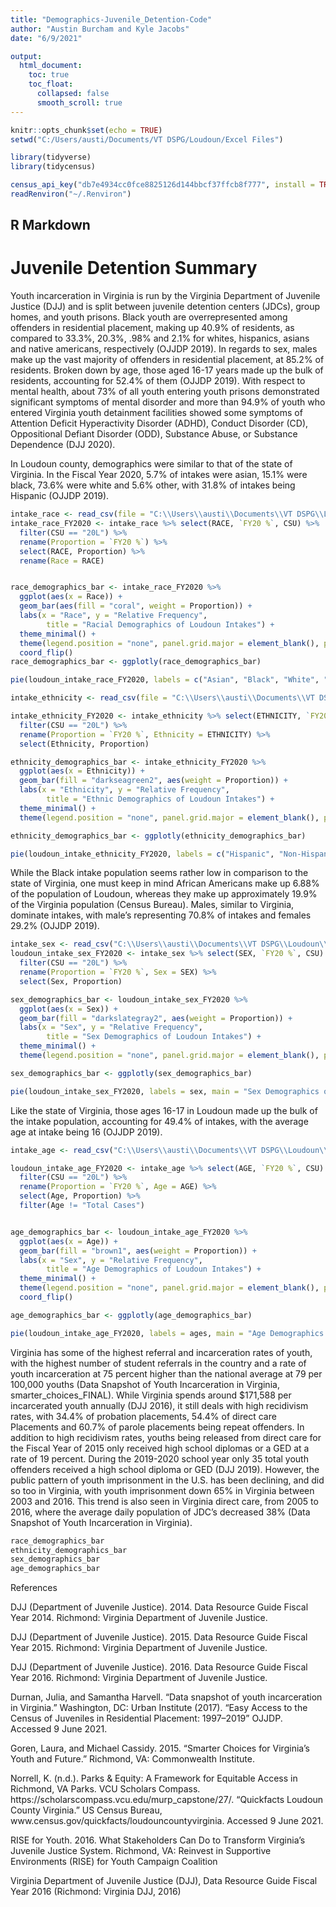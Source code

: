 ```yaml
---
title: "Demographics-Juvenile_Detention-Code"
author: "Austin Burcham and Kyle Jacobs"
date: "6/9/2021"

output:
  html_document:
    toc: true
    toc_float:
      collapsed: false
      smooth_scroll: true
---
```




```r
knitr::opts_chunk$set(echo = TRUE)
setwd("C:/Users/austi/Documents/VT DSPG/Loudoun/Excel Files")
```
```r
library(tidyverse)
library(tidycensus)

census_api_key("db7e4934cc0fce8825126d144bbcf37ffcb8f777", install = TRUE, overwrite = TRUE)
readRenviron("~/.Renviron")

```
## R Markdown
# Juvenile Detention Summary  

Youth incarceration in Virginia is run by the Virginia Department of Juvenile Justice (DJJ) and is split between juvenile detention centers (JDCs), group homes, and youth prisons. Black youth are overrepresented among offenders in residential placement, making up 40.9% of residents, as compared to 33.3%, 20.3%, .98% and 2.1% for whites, hispanics, asians and native americans, respectively (OJJDP 2019). In regards to sex, males make up the vast majority of offenders in residential placement, at 85.2% of residents. Broken down by age, those aged 16-17 years made up the bulk of residents, accounting for 52.4% of them (OJJDP 2019). With respect to mental health, about 73% of all youth entering youth prisons demonstrated significant symptoms of mental disorder and more than 94.9% of youth who entered Virginia youth detainment facilities showed some symptoms of Attention Deficit Hyperactivity Disorder (ADHD), Conduct Disorder (CD), Oppositional Defiant Disorder (ODD), Substance Abuse, or Substance Dependence (DJJ 2020).

 In Loudoun county, demographics were similar to that of the state of Virginia. In the Fiscal Year 2020, 5.7% of intakes were asian, 15.1% were black, 73.6% were white and 5.6% other, with 31.8% of intakes being Hispanic (OJJDP 2019).
 
```r
intake_race <- read_csv(file = "C:\\Users\\austi\\Documents\\VT DSPG\\Loudoun\\Excel Files\\DJJ-2020-Juvenile_Detention_Locality-Race_Intake.csv")
intake_race_FY2020 <- intake_race %>% select(RACE, `FY20 %`, CSU) %>% 
  filter(CSU == "20L") %>% 
  rename(Proportion = `FY20 %`) %>% 
  select(RACE, Proportion) %>% 
  rename(Race = RACE)


race_demographics_bar <- intake_race_FY2020 %>% 
  ggplot(aes(x = Race)) +
  geom_bar(aes(fill = "coral", weight = Proportion)) +
  labs(x = "Race", y = "Relative Frequency",
        title = "Racial Demographics of Loudoun Intakes") + 
  theme_minimal() + 
  theme(legend.position = "none", panel.grid.major = element_blank(), panel.grid.minor = element_blank()) + 
  coord_flip()
race_demographics_bar <- ggplotly(race_demographics_bar)

pie(loudoun_intake_race_FY2020, labels = c("Asian", "Black", "White", "Other/Unlisted"), main = "Racial Demographics of Loudoun Intakes")
```


```r
intake_ethnicity <- read_csv(file = "C:\\Users\\austi\\Documents\\VT DSPG\\Loudoun\\Excel Files\\DJJ-2020-Juvenile_Detention_Locality-Ethnicity_Intake.csv")

intake_ethnicity_FY2020 <- intake_ethnicity %>% select(ETHNICITY, `FY20 %`, CSU) %>% 
  filter(CSU == "20L") %>% 
  rename(Proportion = `FY20 %`, Ethnicity = ETHNICITY) %>%
  select(Ethnicity, Proportion)

ethnicity_demographics_bar <- intake_ethnicity_FY2020 %>% 
  ggplot(aes(x = Ethnicity)) +
  geom_bar(fill = "darkseagreen2", aes(weight = Proportion)) +
  labs(x = "Ethnicity", y = "Relative Frequency",
        title = "Ethnic Demographics of Loudoun Intakes") + 
  theme_minimal() + 
  theme(legend.position = "none", panel.grid.major = element_blank(), panel.grid.minor = element_blank()) 

ethnicity_demographics_bar <- ggplotly(ethnicity_demographics_bar)

pie(loudoun_intake_ethnicity_FY2020, labels = c("Hispanic", "Non-Hispanic", "Unkown/Missing"), main = "Ethnic Demographics of Loudoun Intakes")
```

 
 While the Black intake population seems rather low in comparison to the state of Virginia, one must keep in mind African Americans make up 6.88% of the population of Loudoun, whereas they make up approximately 19.9% of the Virginia population (Census Bureau). Males, similar to Virginia, dominate intakes, with male’s representing 70.8% of intakes and females 29.2% (OJJDP 2019). 
 
 
```r
intake_sex <- read_csv("C:\\Users\\austi\\Documents\\VT DSPG\\Loudoun\\Excel Files\\DJJ-2020-Juvenile_Detention_Locality-Sex_Intake.csv")
loudoun_intake_sex_FY2020 <- intake_sex %>% select(SEX, `FY20 %`, CSU) %>% 
  filter(CSU == "20L") %>% 
  rename(Proportion = `FY20 %`, Sex = SEX) %>%
  select(Sex, Proportion)

sex_demographics_bar <- loudoun_intake_sex_FY2020 %>% 
  ggplot(aes(x = Sex)) +
  geom_bar(fill = "darkslategray2", aes(weight = Proportion)) +
  labs(x = "Sex", y = "Relative Frequency",
        title = "Sex Demographics of Loudoun Intakes") + 
  theme_minimal() + 
  theme(legend.position = "none", panel.grid.major = element_blank(), panel.grid.minor = element_blank())

sex_demographics_bar <- ggplotly(sex_demographics_bar)

pie(loudoun_intake_sex_FY2020, labels = sex, main = "Sex Demographics of Loudoun Intakes")
```


 Like the state of Virginia, those ages 16-17 in Loudoun made up the bulk of the intake population, accounting for 49.4% of intakes, with the average age at intake being 16 (OJJDP 2019).

```r
intake_age <- read_csv("C:\\Users\\austi\\Documents\\VT DSPG\\Loudoun\\Excel Files\\DJJ-2020-Juvenile_Detention_Locality-Age_Intake.csv")

loudoun_intake_age_FY2020 <- intake_age %>% select(AGE, `FY20 %`, CSU) %>% 
  filter(CSU == "20L") %>% 
  rename(Proportion = `FY20 %`, Age = AGE) %>%
  select(Age, Proportion) %>% 
  filter(Age != "Total Cases")


age_demographics_bar <- loudoun_intake_age_FY2020 %>% 
  ggplot(aes(x = Age)) +
  geom_bar(fill = "brown1", aes(weight = Proportion)) +
  labs(x = "Sex", y = "Relative Frequency",
        title = "Age Demographics of Loudoun Intakes") + 
  theme_minimal() + 
  theme(legend.position = "none", panel.grid.major = element_blank(), panel.grid.minor = element_blank()) +
  coord_flip()

age_demographics_bar <- ggplotly(age_demographics_bar)

pie(loudoun_intake_age_FY2020, labels = ages, main = "Age Demographics of Loudoun Intakes" )
```

Virginia has some of the highest referral and incarceration rates of youth, with the highest number of student referrals in the country and a rate of youth incarceration at 75 percent higher than the national average at 79 per 100,000 youths (Data Snapshot of Youth Incarceration in Virginia, smarter_choices_FINAL). While Virginia spends around $171,588 per incarcerated youth annually (DJJ 2016), it still deals with high recidivism rates, with 34.4% of probation placements, 54.4% of direct care Placements and 60.7% of parole placements being repeat offenders. In addition to high recidivism rates, youths being released from direct care for the Fiscal Year of 2015 only received high school diplomas or a GED at a rate of 19 percent. During the 2019-2020 school year only 35 total youth offenders received a high school diploma or GED (DJJ 2019). However, the public pattern of youth imprisonment in the U.S. has been declining, and did so too in Virginia, with youth imprisonment down 65% in Virginia between 2003 and 2016. This trend is also seen in Virginia direct care, from 2005 to 2016, where the average daily population of JDC’s decreased 38%  (Data Snapshot of Youth Incarceration in Virginia).

```r
race_demographics_bar
ethnicity_demographics_bar
sex_demographics_bar
age_demographics_bar
```




References

DJJ (Department of Juvenile Justice). 2014. Data Resource Guide Fiscal Year 2014. Richmond: Virginia Department of Juvenile Justice.

DJJ (Department of Juvenile Justice). 2015. Data Resource Guide Fiscal Year 2015. Richmond: Virginia Department of Juvenile Justice.

 DJJ (Department of Juvenile Justice). 2016. Data Resource Guide Fiscal Year 2016. Richmond: Virginia Department of Juvenile Justice.

Durnan, Julia, and Samantha Harvell. "Data snapshot of youth incarceration in Virginia." Washington, DC: Urban Institute (2017).
“Easy Access to the Census of Juveniles in Residential Placement: 1997–2019” OJJDP. Accessed 9 June 2021.

Goren, Laura, and Michael Cassidy. 2015. “Smarter Choices for Virginia’s Youth and Future.” Richmond, VA: Commonwealth Institute.

Norrell, K. (n.d.). Parks & Equity: A Framework for Equitable Access in Richmond, VA Parks. VCU Scholars Compass. https://scholarscompass.vcu.edu/murp_capstone/27/.
“Quickfacts Loudoun County Virginia.” US Census Bureau, www.census.gov/quickfacts/loudouncountyvirginia. Accessed 9 June 2021.

 RISE for Youth. 2016. What Stakeholders Can Do to Transform Virginia’s Juvenile Justice System. Richmond, VA: Reinvest in Supportive Environments (RISE) for Youth Campaign Coalition


Virginia Department of Juvenile Justice (DJJ), Data Resource Guide Fiscal Year 2016 (Richmond: Virginia DJJ, 2016)
